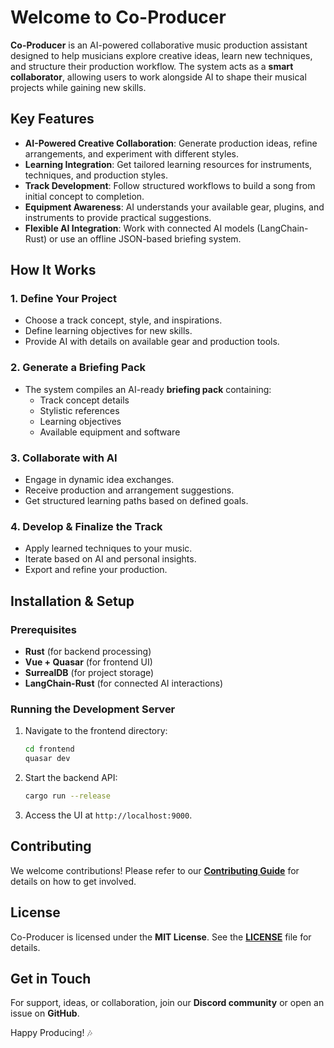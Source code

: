 # Welcome to Co-Producer

**Co-Producer** is an AI-powered collaborative music production assistant designed to help musicians explore creative ideas, learn new techniques, and structure their production workflow. The system acts as a **smart collaborator**, allowing users to work alongside AI to shape their musical projects while gaining new skills.

## Key Features

- **AI-Powered Creative Collaboration**: Generate production ideas, refine arrangements, and experiment with different styles.
- **Learning Integration**: Get tailored learning resources for instruments, techniques, and production styles.
- **Track Development**: Follow structured workflows to build a song from initial concept to completion.
- **Equipment Awareness**: AI understands your available gear, plugins, and instruments to provide practical suggestions.
- **Flexible AI Integration**: Work with connected AI models (LangChain-Rust) or use an offline JSON-based briefing system.

## How It Works

### 1. Define Your Project
- Choose a track concept, style, and inspirations.
- Define learning objectives for new skills.
- Provide AI with details on available gear and production tools.

### 2. Generate a Briefing Pack
- The system compiles an AI-ready **briefing pack** containing:
    - Track concept details
    - Stylistic references
    - Learning objectives
    - Available equipment and software

### 3. Collaborate with AI
- Engage in dynamic idea exchanges.
- Receive production and arrangement suggestions.
- Get structured learning paths based on defined goals.

### 4. Develop & Finalize the Track
- Apply learned techniques to your music.
- Iterate based on AI and personal insights.
- Export and refine your production.

## Installation & Setup

### Prerequisites
- **Rust** (for backend processing)
- **Vue + Quasar** (for frontend UI)
- **SurrealDB** (for project storage)
- **LangChain-Rust** (for connected AI interactions)

### Running the Development Server

1. Navigate to the frontend directory:
   ```sh
   cd frontend
   quasar dev
   ```
2. Start the backend API:
   ```sh
   cargo run --release
   ```
3. Access the UI at `http://localhost:9000`.

## Contributing

We welcome contributions! Please refer to our **[Contributing Guide](/CONTRIBUTING.md)** for details on how to get involved.

## License

Co-Producer is licensed under the **MIT License**. See the **[LICENSE](/LICENSE)** file for details.

## Get in Touch

For support, ideas, or collaboration, join our **Discord community** or open an issue on **GitHub**.

Happy Producing! 🎶